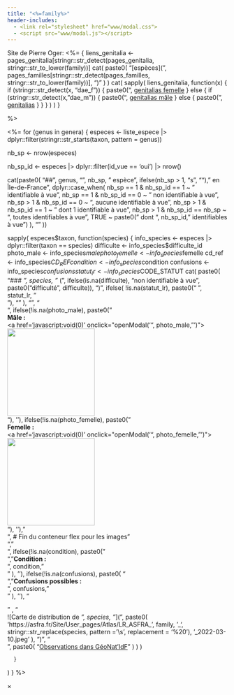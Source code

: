 ```yaml
---
title: "<%=family%>"
header-includes:
  - <link rel="stylesheet" href="www/modal.css">
  - <script src="www/modal.js"></script>
---
```


Site de Pierre Oger: <%=
{
  liens_genitalia <- pages_genitalia[stringr::str_detect(pages_genitalia, stringr::str_to_lower(family))]
  cat(
    paste0(
      "[espèces](",
      pages_familles[stringr::str_detect(pages_familles, stringr::str_to_lower(family))],
      ")"
      )
    )
  cat(
    sapply(
      liens_genitalia,
        function(x) {
          if (stringr::str_detect(x, "dae_f")) {
              paste0(", [genitalias femelle](", x, ")")
            } else {
              if (stringr::str_detect(x, "dae_m")) {
                paste0(", [genitalias mâle](", x, ")")
              } else {
                paste0(", [genitalias](", x, ")")
              }
            }
          }
        )
      )
}
  
%>

<%=
for (genus in genera) {
  especes <- liste_espece |> 
    dplyr::filter(stringr::str_starts(taxon, pattern = genus))

  nb_sp <- nrow(especes)
  
  nb_sp_id <- especes |> 
    dplyr::filter(id_vue == 'oui') |> 
    nrow()
    
  cat(paste0(
    "\n\n## ", genus, "\n\n",
    nb_sp, " espèce", ifelse(nb_sp > 1, "s", ""), " en Île-de-France", 
    dplyr::case_when(
      nb_sp == 1 & nb_sp_id == 1 ~ " identifiable à vue",
      nb_sp == 1 & nb_sp_id == 0 ~ " non identifiable à vue",
      nb_sp > 1 & nb_sp_id == 0 ~ ", aucune identifiable à vue",
      nb_sp > 1 & nb_sp_id == 1 ~ " dont 1 identifiable à vue",
      nb_sp > 1 & nb_sp_id == nb_sp ~ ", toutes identifiables à vue",
      TRUE ~ paste0(" dont ", nb_sp_id, " identifiables à vue")
    ),
    "\n\n"
  ))
  
  sapply(
      especes$taxon,
      function(species) {
      info_species <- especes |> 
        dplyr::filter(taxon == species)
      difficulte <- info_species$difficulte_id
      photo_male <- info_species$male
      photo_femelle <- info_species$femelle
      cd_ref <- info_species$CD_REF
      condition <- info_species$condition
      confusions <- info_species$confusions
      statut_lr <- info_species$CODE_STATUT
      cat(
        paste0(
          "\n\n### *", species, "* (", ifelse(is.na(difficulte), "non identifiable à vue", paste0("difficulté ", difficulte)), ") ", 
          ifelse(
            !is.na(statut_lr),
            paste0("<span class=", tolower(statut_lr), ">&nbsp;", statut_lr, "&nbsp;</span><br>"),
            ""
          ), 
          "\n\n",
          "<div class='flex-container'>",
        ifelse(!is.na(photo_male), paste0("<div><strong>Mâle :</strong><br><a href='javascript:void(0)' onclick=\"openModal('", photo_male, "')\"><img src='", photo_male, "' style='height: 200px; cursor: pointer;'></a></div>"), ''),
        ifelse(!is.na(photo_femelle), paste0("<div><strong>Femelle :</strong><br><a href='javascript:void(0)' onclick=\"openModal('", photo_femelle, "')\"><img src='", photo_femelle, "' style='height: 200px; cursor: pointer;'></a></div>"), ''),
        "</div>\n\n",  # Fin du conteneur flex pour les images
        "<br>",
        "<div class='flex-container'>",
        ifelse(!is.na(condition), 
          paste0(
            "<div class='condition-box'>",
            "<strong>Condition :</strong><br>", 
            condition, 
            "</div>"
          ), 
        ''),
                ifelse(!is.na(confusions), 
          paste0(
            "<div class='confusion-box'>",
            "<strong>Confusions possibles :</strong><br>", 
            confusions, 
            "</div>"
          ), 
        ''),
        "</div>" ,
        "<br>![Carte de distribution de *", species, "*](", 
          paste0(
            'https://asfra.fr/Site/User_pages/Atlas/LR_ASFRA_', 
            family, '_', 
            stringr::str_replace(species, pattern = '\\s', replacement = '%20'),
            '_2022-03-10.jpeg'
            ),
            ")\n\n",
            "<br>",
            paste0(
              "<a href=", paste0('https://geonature.arb-idf.fr/atlas/espece/', cd_ref), " target='_blank'>Observations dans GéoNat'IdF</a>"
            )
          )
      )   

      }
  )
}
%>

<div id="myModal" class="modal">
  <span class="close" onclick="closeModal()">&times;</span>
  <img class="modal-content" id="modalImg">
</div>
